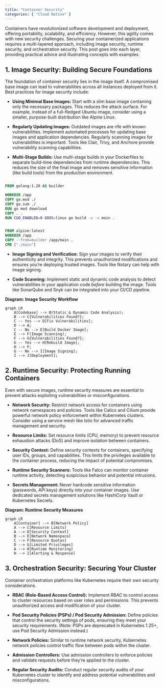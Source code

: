 ```yaml
---
title: "Container Security"
categories: [ "Cloud Native" ]
---
```


Containers have revolutionized software development and deployment, offering portability, scalability, and efficiency. However, this agility comes with new security challenges. Securing your containerized applications requires a multi-layered approach, including image security, runtime security, and orchestration security. This post goes into each layer, providing practical advice and illustrating concepts with examples.

## 1. Image Security: Building Secure Foundations

The foundation of container security lies in the image itself. A compromised base image can lead to vulnerabilities across all instances deployed from it. Best practices for image security include:

-   **Using Minimal Base Images:** Start with a slim base image containing only the necessary packages. This reduces the attack surface. For example, instead of a full-fledged Ubuntu image, consider using a smaller, purpose-built distribution like Alpine Linux.

-   **Regularly Updating Images:** Outdated images are rife with known vulnerabilities. Implement automated processes for updating base images and application dependencies. Regularly scanning images for vulnerabilities is important. Tools like Clair, Trivy, and Anchore provide vulnerability scanning capabilities.

-   **Multi-Stage Builds:** Use multi-stage builds in your Dockerfiles to separate build-time dependencies from runtime dependencies. This reduces the size of the final image and removes sensitive information (like build tools) from the production environment.

``` dockerfile

FROM golang:1.20 AS builder

WORKDIR /app
COPY go.mod ./
COPY go.sum ./
RUN go mod download
COPY . .
RUN CGO_ENABLED=0 GOOS=linux go build -a -o main .


FROM alpine:latest
WORKDIR /app
COPY --from=builder /app/main .
CMD ["./main"]
```

-   **Image Signing and Verification:** Sign your images to verify their authenticity and integrity. This prevents unauthorized modifications and ensures you're deploying trusted images. Tools like Notary can help with image signing.

-   **Code Scanning:** Implement static and dynamic code analysis to detect vulnerabilities in your application code *before* building the image. Tools like SonarQube and Snyk can be integrated into your CI/CD pipeline.

**Diagram: Image Security Workflow**

```mermaid
graph LR
    A[Codebase] --> B(Static & Dynamic Code Analysis);
    B --> C{Vulnerabilities Found?};
    C -- Yes --> D[Fix Vulnerabilities];
    D --> A;
    C -- No --> E[Build Docker Image];
    E --> F(Image Scanning);
    F --> G{Vulnerabilities Found?};
    G -- Yes --> H[Rebuild Image];
    H --> F;
    G -- No --> I[Image Signing];
    I --> J[Deployment];
```

## 2. Runtime Security: Protecting Running Containers

Even with secure images, runtime security measures are essential to prevent attacks exploiting vulnerabilities or misconfigurations.

-   **Network Security:** Restrict network access for containers using network namespaces and policies. Tools like Calico and Cilium provide powerful network policy enforcement within Kubernetes clusters. Consider using a service mesh like Istio for advanced traffic management and security.

-   **Resource Limits:** Set resource limits (CPU, memory) to prevent resource exhaustion attacks (DoS) and improve isolation between containers.

-   **Security Context:** Define security contexts for containers, specifying user IDs, groups, and capabilities. This limits the privileges available to the container process, reducing the impact of potential compromises.

-   **Runtime Security Scanners:** Tools like Falco can monitor container runtime activity, detecting suspicious behavior and potential intrusions.

-   **Secrets Management:** Never hardcode sensitive information (passwords, API keys) directly into your container images. Use dedicated secrets management solutions like HashiCorp Vault or Kubernetes Secrets.

**Diagram: Runtime Security Measures**

```mermaid
graph LR
    A[Container] --> B[Network Policy]
    A --> C[Resource Limits]
    A --> D[Security Context]
    B --> E[Network Namespace]
    C --> F[Resource Quotas]
    D --> G[Limited Privileges]
    A --> H[Runtime Monitoring]
    H --> I[Alerting & Response]

```

## 3. Orchestration Security: Securing Your Cluster

Container orchestration platforms like Kubernetes require their own security considerations.

-   **RBAC (Role-Based Access Control):** Implement RBAC to control access to cluster resources based on user roles and permissions. This prevents unauthorized access and modification of your cluster.

-   **Pod Security Policies (PSPs) / Pod Security Admission:** Define policies that control the security settings of pods, ensuring they meet your security requirements.
 (Note: PSPs are deprecated in Kubernetes 1.25+, use Pod Security Admission instead.)

-   **Network Policies:** Similar to runtime network security, Kubernetes network policies control traffic flow between pods within the cluster.

-   **Admission Controllers:** Use admission controllers to enforce policies and validate requests before they're applied to the cluster.

-   **Regular Security Audits:** Conduct regular security audits of your Kubernetes cluster to identify and address potential vulnerabilities and misconfigurations.
